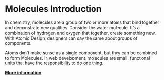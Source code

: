 
<Meta title="3. Components/Molecules/Introduction" />

# Molecules Introduction

In chemistry, molecules are a group of two or more atoms that bind together and demonstrate new qualities. Consider the water molecule.
It’s a combination of hydrogen and oxygen that together, create something new. With Atomic Design, designers can say the same about groups of components.

Atoms don’t make sense as a single component, but they can be combined to form Molecules.
In web development, molecules are small, functional units that have the responsibility to do one thing.

[**More information**](https://componentdriven.org)

